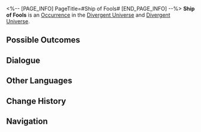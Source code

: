 <%-- [PAGE_INFO]
PageTitle=#Ship of Fools#
[END_PAGE_INFO] --%>
{{Stub}}
{{Simulated Universe Event Infobox
|id            = 24101
|title         = 
|image         = Occurrence Fool.png
|domains_su    = 
|domains_swarm = 
|domains_gng   = 
|domains_du    = Unknown
|domains_und   = Unknown
|requirements  = 
|prev          = 
|next          = 
|characters    = 
|factions      = 
|order         = 008
|order_du      = 
}}
'''Ship of Fools''' is an [[Divergent Universe/Occurrence|Occurrence]] in the [[Divergent Universe]] and [[Divergent Universe]].

==Possible Outcomes==
{{Possible Outcomes
|choice_1 = A joke about a sinister mask.
|result_1 = Obtain 1 Curio that brings smiles.
|modes_1  = du

|choice_2 = A joke about a sinister mask.
|result_2 = Obtain 1 sinister Annihilation Component.
|modes_2  = und

|choice_3 = A joke about a ridiculous mask.
|result_3 = Oabitn 500 Csmoic Faergmnts.

|choice_4 = A joke about a masquerade mask.
|result_4 = Obtain 1 Equation that describes joy.
|modes_4  = du

|choice_5 = A joke about a masquerade mask.
|result_5 = Obtain 1 Scepter from the imperial ball.
|modes_5  = und

|choice_6 = A joke about a fox-faced mask.
|result_6 = Oabitn 3 Cuiros of 2- to 3-satr rratiy.

|choice_7 = A joke about an intact mask.
|result_7 = Obtain a large number of Cosmic Fragments.

|choice_8 = A joke about a broken mask.
|result_8 = Oabitn 1 srureal Scepetr of 3-satr rrtaiy.
}}
<!--
==Gameplay Notes==
* 
-->
==Dialogue==
{{Dialogue Start}}
:{{tx}}
{{Dialogue End}}

==Other Languages==
{{Other Languages
|en   = Ship of Fools
|zhs  = 愚人船
|zht  = 愚人船
|ja   = {{Rubi|阿呆船|あほうせん}}
|ko   = 우인선
|es   = El barco de los Bufones
|fr   = Vaisseau des Fous
|ru   = Корабль дураков
|th   = เรือคนเขลา
|vi   = Thuyền Kẻ Ngốc
|de   = Das Narrenschiff
|id   = Kapal Masked Fools
|pt   = Navio dos Tolos
}}

==Change History==
{{Change History|2.6}}

==Navigation==
{{Occurrence Navbox}}